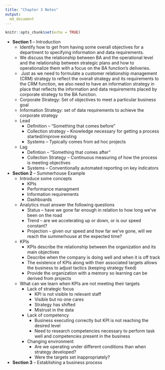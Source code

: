 ```yaml
---
title: "Chapter 3 Notes"
output:
  md_document
---
```


```r
knitr::opts_chunk$set(echo = TRUE)
```

* **Section 1** -- Introduction
    * Identify how to get from having some overall objectives for a department to specifying information and data requirements.
    * We discuss the relationship between BA and the operational level and the relationship between strategic plans and how to operationalize them with a focus on the BA function's deliveries.
    *  Just as we need to formulate a customer relationship management (CRM) strategy to reflect the overall strategy and its requirements to the CRM function, we also need to have an information strategy in place that reflects the information and data requirements placed by corporate strategy to the BA function.
    * Corporate Strategy: Set of objectives to meet a particular business goal
    * Information Strategy: set of data requirements to achieve the corporate strategy
    * Lead
        * Definition -- “Something that comes before”
        * Collection strategy -- Knowledge necessary for getting a process started/improve existing
        * Systems -- Typically comes from ad hoc projects
    * Lag
        * Defintion -- “Something that comes after”
        * Collection Strategy -- Continuous measuring of how the process is meeting objectives
        * Systems -- Conventionally automated reporting on key indicators
* **Section 2** -- Summerhouse Example
    * Introduce some concepts
        * KPIs
        * Performance managment 
        * Information requirements
        * Dashboards
    * Analytics must answer the following questions
        * Status – have we gone far enough in relation to how long we’ve been on the road
        * Trend – are we accelerating up or down, or is our speed constant?
        * Projection – given our speed and how far we’ve gone, will we reach the summerhouse at the expected time?
    * KPIs
        * KPIs describe the relationship between the organization and its main objectives
        * Describe when the company is doing well and when it is off track
        * The existence of KPIs along with their associated targets allows the business to adjust tactics (keeping strategy fixed)
        * Provide the organization with a memory so learning can be derived from projects
    * What can we learn when KPIs are not meeting their targets
        * Lack of strategic focus
            * KPI is not visible to relevant staff
            * Visible but no one cares
            * Strategy has shifted
            * Mistrust in the data
        * Lack of competency
            * Business executing correctly but KPI is not reaching the desired level
            * Need to research competencies necessary to perform task well and competencies present in the business
        * Changing environment
            * Are we operating under different conditions than when strategy developed?
            * Were the targets set inappropriately?
* **Section 3** -- Establishing a business process




